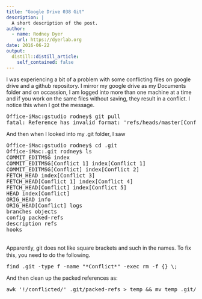 ```yaml
---
title: "Google Drive 038 Git"
description: |
  A short description of the post.
author:
  - name: Rodney Dyer
    url: https://dyerlab.org
date: 2016-06-22
output:
  distill::distill_article:
    self_contained: false
---
```





I was experiencing a bit of a problem with some conflicting files on google drive and a github repository.  I mirror my google drive as my Documents folder and on occassion, I am logged into more than one machine at a time and if you work on the same files without saving, they result in a conflict.  I notice this when I got the message.

<pre class="lang:sh decode:true">Office-iMac:gstudio rodney$ git pull
fatal: Reference has invalid format: 'refs/heads/master[Conflict 1]'</pre>

<!--more-->

And then when I looked into my .git folder, I saw

<pre class="lang:sh decode:true ">Office-iMac:gstudio rodney$ cd .git
Office-iMac:.git rodney$ ls
COMMIT_EDITMSG index
COMMIT_EDITMSG[Conflict 1] index[Conflict 1]
COMMIT_EDITMSG[Conflict] index[Conflict 2]
FETCH_HEAD index[Conflict 3]
FETCH_HEAD[Conflict 1] index[Conflict 4]
FETCH_HEAD[Conflict] index[Conflict 5]
HEAD index[Conflict]
ORIG_HEAD info
ORIG_HEAD[Conflict] logs
branches objects
config packed-refs
description refs
hooks

</pre>

<span style="line-height: 1.5">Apparently, git does not like square brackets and such in the names.  </span>To fix this, you need to do the following.

<pre class="lang:sh decode:true">find .git -type f -name "*Conflict*" -exec rm -f {} \;</pre>

And then clean up the packed references as:

<pre class="lang:sh decode:true ">awk '!/conflicted/' .git/packed-refs &gt; temp && mv temp .git/packed-refs</pre>

&nbsp;
 
 
 
